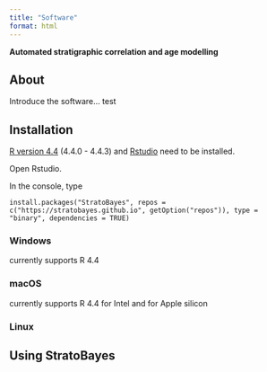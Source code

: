 ```yaml
---
title: "Software"
format: html
---
```


**Automated stratigraphic correlation and age modelling**

## About

Introduce the software... test

## Installation

[R version 4.4](https://www.r-project.org/) (4.4.0 - 4.4.3) and [Rstudio](https://posit.co/downloads/) need to be installed.

Open Rstudio.

In the console, type

`install.packages("StratoBayes", repos = c("https://stratobayes.github.io", getOption("repos")), type = "binary", dependencies = TRUE)`

### Windows

currently supports R 4.4

### macOS

currently supports R 4.4 for Intel and for Apple silicon

### Linux

## Using StratoBayes
